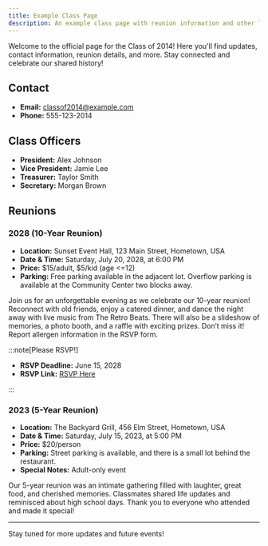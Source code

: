 ```yaml
---
title: Example Class Page
description: An example class page with reunion information and other links
---
```



Welcome to the official page for the Class of 2014!
Here you'll find updates, contact information, reunion details, and more.
Stay connected and celebrate our shared history!

## Contact

- **Email:** [classof2014@example.com](mailto:classof2014@example.com)
- **Phone:** 555-123-2014

<CardGrid>
  <LinkCard
    title="Class of Example Facebook Group"
    icon="facebook"
    href="https://www.example.com"
    description="All class of example members are encouraged to join."
  />
</CardGrid>

## Class Officers

- **President:** Alex Johnson
- **Vice President:** Jamie Lee
- **Treasurer:** Taylor Smith
- **Secretary:** Morgan Brown

## Reunions

### 2028 (10-Year Reunion) <Badge text="upcoming" variant="note" size="large"/>

- **Location:** Sunset Event Hall, 123 Main Street, Hometown, USA
- **Date & Time:** Saturday, July 20, 2028, at 6:00 PM
- **Price:** $15/adult, $5/kid (age <=12)
- **Parking:** Free parking available in the adjacent lot.
  Overflow parking is available at the Community Center two blocks away.

Join us for an unforgettable evening as we celebrate our 10-year reunion! Reconnect with old friends, enjoy a catered dinner, and dance the night away with live music from The Retro Beats.
There will also be a slideshow of memories, a photo booth, and a raffle with exciting prizes. Don’t miss it!
Report allergen information in the RSVP form.

:::note[Please RSVP!]

- **RSVP Deadline:** June 15, 2028
- **RSVP Link:** [RSVP Here](https://example.com/rsvp2014)

:::

### 2023 (5-Year Reunion)

- **Location:** The Backyard Grill, 456 Elm Street, Hometown, USA
- **Date & Time:** Saturday, July 15, 2023, at 5:00 PM
- **Price:** $20/person
- **Parking:** Street parking is available, and there is a small lot behind the restaurant.
- **Special Notes:** Adult-only event

Our 5-year reunion was an intimate gathering filled with laughter, great food, and cherished memories.
Classmates shared life updates and reminisced about high school days.
Thank you to everyone who attended and made it special!

---

Stay tuned for more updates and future events!

